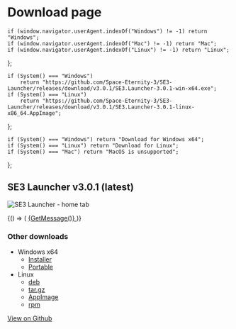 
# Download page

    if (window.navigator.userAgent.indexOf("Windows") != -1) return "Windows";
    if (window.navigator.userAgent.indexOf("Mac") != -1) return "Mac";
    if (window.navigator.userAgent.indexOf("Linux") != -1) return "Linux";
};

    if (System() === "Windows")
        return "https://github.com/Space-Eternity-3/SE3-Launcher/releases/download/v3.0.1/SE3.Launcher-3.0.1-win-x64.exe";
    if (System() === "Linux")
        return "https://github.com/Space-Eternity-3/SE3-Launcher/releases/download/v3.0.1/SE3.Launcher-3.0.1-linux-x86_64.AppImage";
};

    if (System() === "Windows") return "Download for Windows x64";
    if (System() === "Linux") return "Download for Linux";
    if (System() === "Mac") return "MacOS is unsupported";
};

## SE3 Launcher v3.0.1 (latest)

![SE3 Launcher - home tab](https://user-images.githubusercontent.com/81181783/185487380-715fa7d4-40d1-448e-8cf6-5b145e575505.png)

<BrowserOnly>
    {() => (
        <a className="download-button" href={DownloadLink()}>
            {GetMessage()}
        </a>
    )}
</BrowserOnly>

### Other downloads

-   Windows x64
    -   [Installer](https://github.com/Space-Eternity-3/SE3-Launcher/releases/download/v3.0.1/SE3.Launcher-3.0.1-win-x64.exe)
    -   [Portable](https://github.com/Space-Eternity-3/SE3-Launcher/releases/download/v3.0.1/SE3.Launcher-3.0.1-win-x64.zip)
-   Linux
    -   [deb](https://github.com/Space-Eternity-3/SE3-Launcher/releases/download/v3.0.1/SE3.Launcher-3.0.1-linux-amd64.deb)
    -   [tar.gz](https://github.com/Space-Eternity-3/SE3-Launcher/releases/download/v3.0.1/SE3.Launcher-3.0.1-linux-x64.tar.gz)
    -   [AppImage](https://github.com/Space-Eternity-3/SE3-Launcher/releases/download/v3.0.1/SE3.Launcher-3.0.1-linux-x86_64.AppImage)
    -   [rpm](https://github.com/Space-Eternity-3/SE3-Launcher/releases/download/v3.0.1/SE3.Launcher-3.0.1-linux-x86_64.rpm)

[View on Github](https://github.com/Space-Eternity-3/SE3-Launcher)
